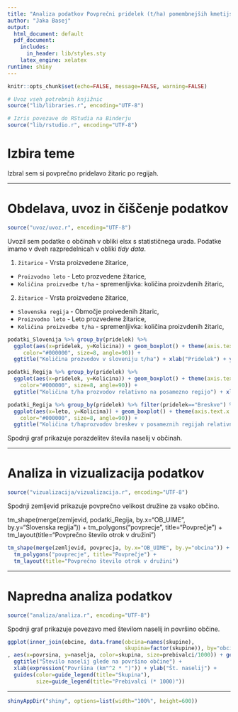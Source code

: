 ```yaml
---
title: "Analiza podatkov Povprečni pridelek (t/ha) pomembnejših kmetijskih kultur, po statističnih regijah, Slovenija, letno s programom R, 2020"
author: "Jaka Basej"
output:
  html_document: default
  pdf_document:
    includes:
      in_header: lib/styles.sty
    latex_engine: xelatex
runtime: shiny
---
```


```r
knitr::opts_chunk$set(echo=FALSE, message=FALSE, warning=FALSE)

# Uvoz vseh potrebnih knjižnic
source("lib/libraries.r", encoding="UTF-8")
```

```r
# Izris povezave do RStudia na Binderju
source("lib/rstudio.r", encoding="UTF-8")
```

# Izbira teme

Izbral sem si povprečno pridelavo žitaric po regijah.


***

# Obdelava, uvoz in čiščenje podatkov

```r
source("uvoz/uvoz.r", encoding="UTF-8")
```

Uvozil sem podatke o občinah v obliki elsx s statističnega urada. Podatke imamo v dveh razpredelnicah v obliki *tidy data*.

1. `žitarice` - Vrsta proizvedene žitarice,
  - `Proizvodno leto` - Leto prozvedene žitarice,
  - `Količina proizvedbe t/ha` - spremenljivka: količina proizvdenih žitaric,
  
2. `žitarice` - Vrsta proizvedene žitarice,
  - `Slovenska regija` - Območje proivedenih žitaric,
  - `Proizvodno leto` - Leto prozvedene žitarice,
  - `Količina proizvedbe t/ha` - spremenljivka: količina proizvdenih žitaric,


```r

podatki_Slovenija %>% group_by(pridelek) %>%  
  ggplot(aes(x=pridelek, y=Kolicina)) + geom_boxplot() + theme(axis.text.x = element_text(
     color="#000000", size=8, angle=90)) +
  ggtitle("Količina prozvodov v sloveniju t/ha") + xlab("Pridelek") + ylab("Količina")

podatki_Regija %>% group_by(pridelek) %>%  
  ggplot(aes(x=pridelek, y=Kolicina)) + geom_boxplot() + theme(axis.text.x = element_text(
    color="#000000", size=8, angle=90)) +
  ggtitle("Količina t/ha prozvodov relativno na posamezno regijo") + xlab("Pridelek") + ylab("Količina")

podatki_Regija %>% group_by(pridelek) %>% filter(pridelek=="Breskve") %>%
  ggplot(aes(x=leto, y=Kolicina)) + geom_boxplot() + theme(axis.text.x = element_text(
    color="#000000", size=8, angle=90)) +
  ggtitle("Količina t/haprozvodov breskev v posameznih regijah relativno na posamezno leto") + xlab("Pridelek") + ylab("Količina")


```

Spodnji graf prikazuje porazdelitev števila naselij v občinah.


***

# Analiza in vizualizacija podatkov

```r
source("vizualizacija/vizualizacija.r", encoding="UTF-8")
```

Spodnji zemljevid prikazuje povprečno velikost družine za vsako občino.

tm_shape(merge(zemljevid, podatki_Regija, by.x="OB_UIME", by.y="Slovenska regija")) +
  tm_polygons("povprecje", title="Povprečje") +
  tm_layout(title="Povprečno število otrok v družini")

```r
tm_shape(merge(zemljevid, povprecja, by.x="OB_UIME", by.y="obcina")) +
  tm_polygons("povprecje", title="Povprečje") +
  tm_layout(title="Povprečno število otrok v družini")
```

***

# Napredna analiza podatkov

```r
source("analiza/analiza.r", encoding="UTF-8")
```

Spodnji graf prikazuje povezavo med številom naselij in površino občine.

```r
ggplot(inner_join(obcine, data.frame(obcina=names(skupine),
                                     skupina=factor(skupine)), by="obcina")
, aes(x=povrsina, y=naselja, color=skupina, size=prebivalci/1000)) + geom_point() +
  ggtitle("Število naselij glede na površino občine") +
  xlab(expression("Površina (km"^2 * ")")) + ylab("Št. naselij") +
  guides(color=guide_legend(title="Skupina"),
         size=guide_legend(title="Prebivalci (* 1000)"))
```

***

```r
shinyAppDir("shiny", options=list(width="100%", height=600))
```
